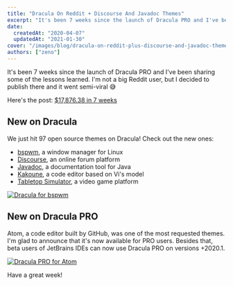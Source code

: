 ```yaml
---
title: "Dracula On Reddit + Discourse And Javadoc Themes"
excerpt: "It's been 7 weeks since the launch of Dracula PRO and I've been sharing some of the lessons learned. I'm not a big Reddit user, but I decided to publish there and it went semi-viral."
date:
  createdAt: "2020-04-07"
  updatedAt: "2021-01-30"
cover: "/images/blog/dracula-on-reddit-plus-discourse-and-javadoc-themes-a.png"
authors: ["zeno"]
---
```


It's been 7 weeks since the launch of Dracula PRO and I've been sharing some of the lessons learned. I'm not a big Reddit user, but I decided to publish there and it went semi-viral 😅

Here's the post: [$17,876.38 in 7 weeks](https://www.reddit.com/r/Entrepreneur/comments/fub13w/1787638_in_7_weeks/)

## New on Dracula

We just hit 97 open source themes on Dracula! Check out the new ones:

- [bspwm](/bspwm), a window manager for Linux
- [Discourse](/discourse), an online forum platform
- [Javadoc](/javadoc), a documentation tool for Java
- [Kakoune](/kakoune), a code editor based on Vi's model
- [Tabletop Simulator](/tabletop-simulator), a video game platform

[![Dracula for bspwm](/images/blog/dracula-on-reddit-plus-discourse-and-javadoc-themes-a.png)](/bspwm)

## New on Dracula PRO

Atom, a code editor built by GitHub, was one of the most requested themes. I'm glad to announce that it's now available for PRO users. Besides that, beta users of JetBrains IDEs can now use Dracula PRO on versions +2020.1.

[![Dracula PRO for Atom](/images/blog/dracula-on-reddit-plus-discourse-and-javadoc-themes-b.jpg)](/pro)

Have a great week!

